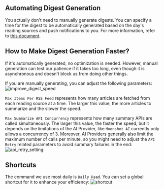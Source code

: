 ## Automating Digest Generation

You actually don't need to manually generate digests. You can specify a time for the digest to be automatically generated based on the day's reading sources and push notifications to you. For more information, refer to [this document](https://tidyread.info/zh-CN/docs/automate-daily-digest).

## How to Make Digest Generation Faster?

If it's automatically generated, no optimization is needed. However, manual generation can test our patience if it takes too long, even though it is asynchronous and doesn't block us from doing other things.

If you are manually generating, you can adjust the following parameters:
![improve_digest_speed](https://tidyread.s3.us-west-2.amazonaws.com/improve_digest_speed.png)

`Max Items Per RSS Feed` represents how many articles are fetched from each reading source at a time. The larger this value, the more articles to summarize and the slower the speed.

`Max Summarize API Concurrency` represents how many summary APIs are called simultaneously. The larger this value, the faster the speed, but it depends on the limitations of the AI Provider, like `Moonshot AI` currently only allows a concurrency of 3.
Moreover, AI Providers generally also limit the maximum number of calls per minute, so you might need to adjust the `API Retry` related parameters to avoid summary failures in the end:
![api_retry_setting](https://tidyread.s3.us-west-2.amazonaws.com/api_retry_setting.png)

## Shortcuts

The command we use most daily is `Daily Read`. You can set a global shortcut for it to enhance your efficiency:
![shortcut](https://tidyread.s3.us-west-2.amazonaws.com/shortcut.png)
